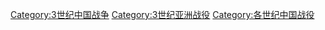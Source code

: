 [[Category:3世纪中国战争|Category:3世纪中国战争]]
[[Category:3世纪亚洲战役|Category:3世纪亚洲战役]]
[[Category:各世纪中国战役|Category:各世纪中国战役]]